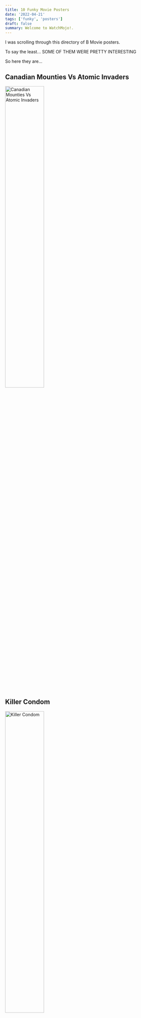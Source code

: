 ```yaml
---
title: 10 Funky Movie Posters
date: '2022-04-21'
tags: ['funky', 'posters']
draft: false
summary: Welcome to WatchMojo!.
---
```


I was scrolling through this directory of B Movie posters.

To say the least... SOME OF THEM WERE PRETTY INTERESTING

So here they are...

## Canadian Mounties Vs Atomic Invaders

<img
  className="w-1/2 h-1/2"
  alt="Canadian Mounties Vs Atomic Invaders"
  src="/post-assets/10-funky-movie-posters/Canadian-Mounties-Vs-Atomic-Invaders.jpg"
  width="50%"
  height="50%"
/>

## Killer Condom

<img
  className="w-1/2 h-1/2"
  alt="Killer Condom"
  src="/post-assets/10-funky-movie-posters/Killer-Condom.jpg"
  width="50%"
  height="50%"
/>

## Surf Nazis Must Die

<img
  className="w-1/2 h-1/2"
  alt="Surf Nazis Must Die"
  src="/post-assets/10-funky-movie-posters/Surf-Nazis-Must-Die.jpg"
  width="50%"
  height="50%"
/>

## Dirty Duck

<img
  className="w-1/2 h-1/2"
  alt="Dirty Duck"
  src="/post-assets/10-funky-movie-posters/Dirty-Duck.jpg"
  width="50%"
  height="50%"
/>

## Please Dont Eat My Mother

<img
  className="w-1/2 h-1/2"
  alt="Please Dont Eat My Mother"
  src="/post-assets/10-funky-movie-posters/Please-Dont-Eat-My-Mother.jpg"
  width="50%"
  height="50%"
/>

## Sweet Jesus Preacher Man

<img
  className="w-1/2 h-1/2"
  alt="Sweet Jesus Preacher Man"
  src="/post-assets/10-funky-movie-posters/Sweet-Jesus-Preacher-Man.jpg"
  width="50%"
  height="50%"
/>

## Evil Bong

<img
  className="w-1/2 h-1/2"
  alt="Evil Bong"
  src="/post-assets/10-funky-movie-posters/Evil-Bong.jpg"
  width="50%"
  height="50%"
/>

## Sexual Practices In Sweden

<img
  className="w-1/2 h-1/2"
  alt="Sexual Practices In Sweden"
  src="/post-assets/10-funky-movie-posters/Sexual-Practices-In-Sweden.jpg"
  width="50%"
  height="50%"
/>

## Fast Food

<img
  className="w-1/2 h-1/2"
  alt="Fast Food"
  src="/post-assets/10-funky-movie-posters/Fast-Food.jpg"
  width="50%"
  height="50%"
/>

## Sorority Babes In Slimeball Bowlorama

<img
  className="w-1/2 h-1/2"
  alt="Sorority Babes In Slimeball Bowlorama"
  src="/post-assets/10-funky-movie-posters/Sorority-Babes-In-Slimeball-Bowlorama.jpg"
  width="50%"
  height="50%"
/>
